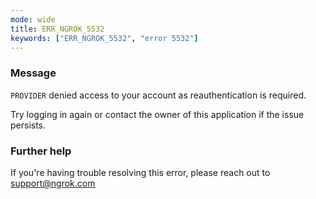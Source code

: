 ```yaml
---
mode: wide
title: ERR_NGROK_5532
keywords: ["ERR_NGROK_5532", "error 5532"]
---
```



### Message

`PROVIDER` denied access to your account as reauthentication is required.

Try logging in again or contact the owner of this application if the issue persists.

<ErrorDetails />

### Further help

If you're having trouble resolving this error, please reach out to [support@ngrok.com](mailto:support@ngrok.com?subject=Help%20with%20ERR_NGROK_5532)
